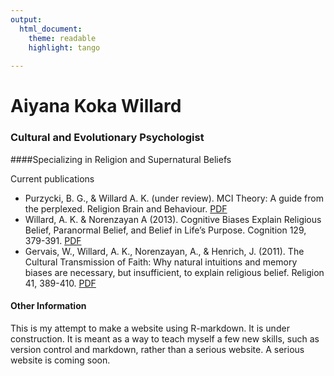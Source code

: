 ```yaml
---
output:
  html_document:
    theme: readable
    highlight: tango
    
---
```


# Aiyana Koka Willard

### Cultural and Evolutionary Psychologist 
####Specializing in Religion and Supernatural Beliefs

Current publications

  * Purzycki, B. G., & Willard A. K. (under review). MCI Theory: A guide from the perplexed. Religion Brain and Behaviour. [PDF](img/PurzyckiWillardRBB-Final.pdf)
  * Willard, A. K. & Norenzayan A (2013). Cognitive Biases Explain Religious Belief, Paranormal Belief, and Belief in Life’s Purpose. Cognition 129, 379-391. [PDF](img/Cognition_2013_Willard.pdf)
  * Gervais, W., Willard, A. K., Norenzayan, A., & Henrich, J. (2011). The Cultural Transmission of Faith: Why natural intuitions and memory biases are necessary, but insufficient, to explain religious belief. Religion 41, 389-410. [PDF](img/Religion_2011_Gervais.pdf)


#### Other Information

This is my attempt to make a website using R-markdown. It is under construction. It is meant as a way to teach myself a few new skills, such as version control and markdown, rather than a serious website. A serious website is coming soon. 